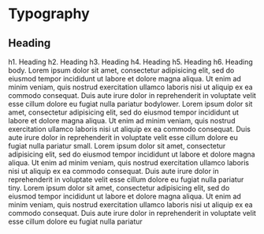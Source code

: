
<Meta title="Core/Typography" component={Typography} />

# Typography

## Heading

<Story name="Basic Usage">
  <Typography type="h1">h1. Heading</Typography>
  <Typography type="h2">h2. Heading</Typography>
  <Typography type="h3">h3. Heading</Typography>
  <Typography type="h4">h4. Heading</Typography>
  <Typography type="h5">h5. Heading</Typography>
  <Typography type="h6">h6. Heading</Typography>
  <Typography variant="body">
    body. Lorem ipsum dolor sit amet, consectetur adipisicing elit,
    sed do eiusmod tempor incididunt ut labore et dolore magna aliqua. Ut enim ad minim
    veniam, quis nostrud exercitation ullamco laboris nisi ut aliquip ex ea commodo
    consequat. Duis aute irure dolor in reprehenderit in voluptate
    velit esse cillum dolore eu fugiat nulla pariatur
  </Typography>
  <Typography variant="bodylower">
    bodylower. Lorem ipsum dolor sit amet, consectetur adipisicing elit, sed do eiusmod tempor incididunt ut
    labore et dolore magna aliqua. Ut enim ad minim veniam, quis nostrud exercitation ullamco laboris
    nisi ut aliquip ex ea commodo consequat. Duis aute irure dolor in reprehenderit in voluptate
    velit esse cillum dolore eu fugiat nulla pariatur
  </Typography>
  <Typography variant="small">
    small. Lorem ipsum dolor sit amet, consectetur adipisicing elit,
    sed do eiusmod tempor incididunt ut labore et dolore magna aliqua. Ut enim ad minim
    veniam, quis nostrud exercitation ullamco laboris nisi ut aliquip ex ea commodo
    consequat. Duis aute irure dolor in reprehenderit in voluptate
    velit esse cillum dolore eu fugiat nulla pariatur
  </Typography>
  <Typography variant="tiny">
    tiny. Lorem ipsum dolor sit amet, consectetur adipisicing elit, sed do eiusmod tempor incididunt ut
    labore et dolore magna aliqua. Ut enim ad minim veniam, quis nostrud exercitation ullamco laboris
    nisi ut aliquip ex ea commodo consequat. Duis aute irure dolor in reprehenderit in voluptate
    velit esse cillum dolore eu fugiat nulla pariatur
  </Typography>
</Story>
